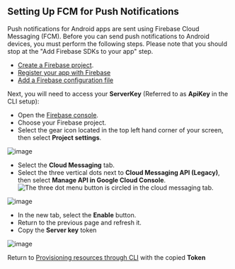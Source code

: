## Setting Up FCM for Push Notifications

Push notifications for Android apps are sent using Firebase Cloud Messaging (FCM). Before you can send push notifications to Android devices, you must perform the following steps.  Please note that you should stop at the "Add Firebase SDKs to your app" step. 

- [Create a Firebase project](https://firebase.google.com/docs/cloud-messaging/android/first-message#create_a_firebase_project).
- [Register your app with Firebase](https://firebase.google.com/docs/cloud-messaging/android/first-message#register_your_app_with_firebase)
- [Add a Firebase configuration file](https://firebase.google.com/docs/cloud-messaging/android/first-message#add_a_firebase_configuration_file)

Next, you will need to access your **ServerKey** (Referred to as **ApiKey** in the CLI setup):

- Open the [Firebase console](https://console.firebase.google.com/).
- Choose your Firebase project.
- Select the gear icon located in the top left hand corner of your screen, then select **Project settings**.

![image](/images/push-notifications/setup-fcm/project-settings.png)

- Select the **Cloud Messaging** tab.
- Select the three vertical dots next to **Cloud Messaging API (Legacy)**, then select **Manage API in Google Cloud Console**. ![The three dot menu button is circled in the cloud messaging tab.](/images/push-notifications/firebaseconsole.png)

![image](/images/push-notifications/setup-fcm/manage-api.png)

- In the new tab, select the **Enable** button.
- Return to the previous page and refresh it.
- Copy the **Server key** token

![image](/images/push-notifications/setup-fcm/server-id.png)


Return to [Provisioning resources through CLI](/lib/push-notifications/getting-started/#provisioning-resources-through-cli) with the copied **Token**
